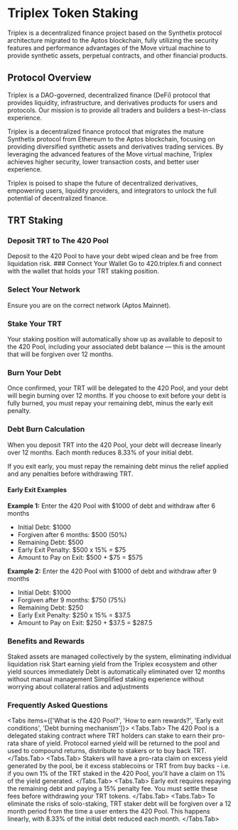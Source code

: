 
# Triplex Token Staking 

<Callout type="info">
  Triplex is a decentralized finance project based on the Synthetix protocol architecture migrated to the Aptos blockchain, fully utilizing the security features and performance advantages of the Move virtual machine to provide synthetic assets, perpetual contracts, and other financial products.
</Callout>

## Protocol Overview

Triplex is a DAO-governed, decentralized finance (DeFi) protocol that provides liquidity, infrastructure, and derivatives products for users and protocols. Our mission is to provide all traders and builders a best-in-class experience.

Triplex is a decentralized finance protocol that migrates the mature Synthetix protocol from Ethereum to the Aptos blockchain, focusing on providing diversified synthetic assets and derivatives trading services. By leveraging the advanced features of the Move virtual machine, Triplex achieves higher security, lower transaction costs, and better user experience.

Triplex is poised to shape the future of decentralized derivatives, empowering users, liquidity providers, and integrators to unlock the full potential of decentralized finance.

## TRT Staking

### Deposit TRT to The 420 Pool

<Callout type="info">
  Deposit to the 420 Pool to have your debt wiped clean and be free from liquidation risk.
</Callout>

<Steps>
  ### Connect Your Wallet
  Go to 420.triplex.fi and connect with the wallet that holds your TRT staking position.

  ### Select Your Network
  Ensure you are on the correct network (Aptos Mainnet).

  ### Stake Your TRT
  Your staking position will automatically show up as available to deposit to the 420 Pool, including your associated debt balance — this is the amount that will be forgiven over 12 months.

  ### Burn Your Debt
  Once confirmed, your TRT will be delegated to the 420 Pool, and your debt will begin burning over 12 months. If you choose to exit before your debt is fully burned, you must repay your remaining debt, minus the early exit penalty.
</Steps>

### Debt Burn Calculation

When you deposit TRT into the 420 Pool, your debt will decrease linearly over 12 months. Each month reduces 8.33% of your initial debt.

<Callout type="warning">
  If you exit early, you must repay the remaining debt minus the relief applied and any penalties before withdrawing TRT.
</Callout>

#### Early Exit Examples

**Example 1:** Enter the 420 Pool with $1000 of debt and withdraw after 6 months

- Initial Debt: $1000
- Forgiven after 6 months: $500 (50%)
- Remaining Debt: $500
- Early Exit Penalty: $500 x 15% = $75
- Amount to Pay on Exit: $500 + $75 = $575

**Example 2:** Enter the 420 Pool with $1000 of debt and withdraw after 9 months

- Initial Debt: $1000
- Forgiven after 9 months: $750 (75%)
- Remaining Debt: $250
- Early Exit Penalty: $250 x 15% = $37.5
- Amount to Pay on Exit: $250 + $37.5 = $287.5

### Benefits and Rewards

<Cards>
  <Cards.Card title="Zero Liquidation Risk" href="/architecturalanalysis/staking">
    Staked assets are managed collectively by the system, eliminating individual liquidation risk
  </Cards.Card>
  <Cards.Card title="Continuous Rewards" href="/architecturalanalysis/rewards">
    Start earning yield from the Triplex ecosystem and other yield sources immediately
  </Cards.Card>
  <Cards.Card title="Debt Relief" href="/architecturalanalysis/debtrelief">
    Debt is automatically eliminated over 12 months without manual management
  </Cards.Card>
  <Cards.Card title="Simplified Operations" href="/architecturalanalysis/simplicity">
    Simplified staking experience without worrying about collateral ratios and adjustments
  </Cards.Card>
</Cards>

### Frequently Asked Questions

<Tabs items={['What is the 420 Pool?', 'How to earn rewards?', 'Early exit conditions', 'Debt burning mechanism']}>
  <Tabs.Tab>
    The 420 Pool is a delegated staking contract where TRT holders can stake to earn their pro-rata share of yield. Protocol earned yield will be returned to the pool and used to compound returns, distribute to stakers or to buy back TRT.
  </Tabs.Tab>
  <Tabs.Tab>
    Stakers will have a pro-rata claim on excess yield generated by the pool, be it excess stablecoins or TRT from buy backs - i.e. if you own 1% of the TRT staked in the 420 Pool, you'll have a claim on 1% of the yield generated.
  </Tabs.Tab>
  <Tabs.Tab>
    Early exit requires repaying the remaining debt and paying a 15% penalty fee. You must settle these fees before withdrawing your TRT tokens.
  </Tabs.Tab>
  <Tabs.Tab>
    To eliminate the risks of solo-staking, TRT staker debt will be forgiven over a 12 month period from the time a user enters the 420 Pool. This happens linearly, with 8.33% of the initial debt reduced each month.
  </Tabs.Tab>
</Tabs> 